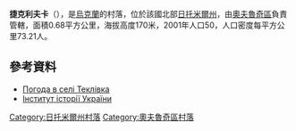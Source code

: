 {{coord|51|26|40|N|28|31|50|E|scale:30000|display=title}}

'''捷克利夫卡'''（{{lang-uk|Теклівка}}），是[[烏克蘭|烏克蘭]]的村落，位於該國北部[[日托米爾州|日托米爾州]]，由[[奧夫魯奇區|奧夫魯奇區]]負責管轄，面積0.68平方公里，海拔高度170米，2001年人口50，人口密度每平方公里73.21人。

==參考資料==
* [http://weather.in.ua/ua/zhitomirskaja/25909 Погода в селі Теклівка] {{Wayback|url=http://weather.in.ua/ua/zhitomirskaja/25909 |date=20111219163212 }}
* [http://www.history.org.ua/?hrono Інститут історії України] {{Wayback|url=http://www.history.org.ua/?hrono |date=20160629080207 }}

{{DEFAULTSORT:Теклівка}}
[[Category:日托米爾州村落|Category:日托米爾州村落]]
[[Category:奧夫魯奇區村落|Category:奧夫魯奇區村落]]


{{Zhytomyr-geo-stub}}
